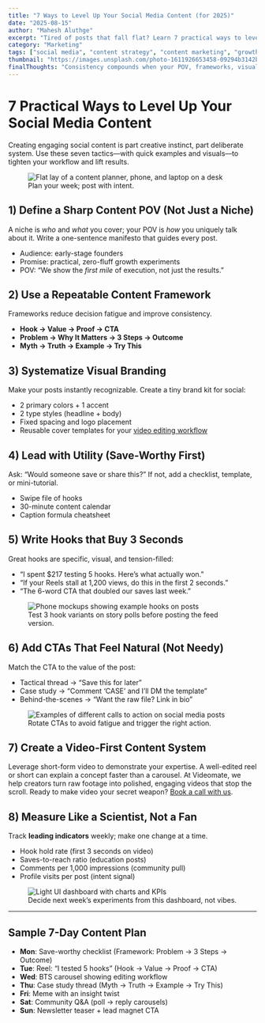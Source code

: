 ```yaml
---
title: "7 Ways to Level Up Your Social Media Content (for 2025)"
date: "2025-08-15"
author: "Mahesh Aluthge"
excerpt: "Tired of posts that fall flat? Learn 7 practical ways to level up your social media content. Actionable tips to get more saves, shares, and clicks."
category: "Marketing"
tags: ["social media", "content strategy", "content marketing", "growth"]
thumbnail: "https://images.unsplash.com/photo-1611926653458-09294b3142bf?w=500&auto=format&fit=crop&q=60&ixlib=rb-4.1.0&ixid=M3wxMjA3fDB8MHxzZWFyY2h8MTZ8fHNvY2lhbCUyMG1lZGlhfGVufDB8fDB8fHwy"
finalThoughts: "Consistency compounds when your POV, frameworks, visuals, and metrics all point in the same direction. Start small: lock your brand kit, pick two frameworks, and ship daily experiments for 14 days. Your feed—and results—will look different by day 15."
---
```


# 7 Practical Ways to Level Up Your Social Media Content

Creating engaging social content is part creative instinct, part deliberate system. Use these seven tactics—with quick examples and visuals—to tighten your workflow and lift results.

<figure>
<Image
  src="https://images.unsplash.com/photo-1513530534585-c7b1394c6d51"
  alt="Flat lay of a content planner, phone, and laptop on a desk"
  width={1280}
  height={720}
  priority
/>
<figcaption>Plan your week; post with intent.</figcaption>
</figure>

## 1) Define a Sharp Content POV (Not Just a Niche)

A niche is *who* and *what* you cover; your POV is *how* you uniquely talk about it. Write a one-sentence manifesto that guides every post.

- Audience: early-stage founders
- Promise: practical, zero-fluff growth experiments
- POV: “We show the *first mile* of execution, not just the results.”

## 2) Use a Repeatable Content Framework

Frameworks reduce decision fatigue and improve consistency.

- **Hook → Value → Proof → CTA**
- **Problem → Why It Matters → 3 Steps → Outcome**
- **Myth → Truth → Example → Try This**


## 3) Systematize Visual Branding

Make your posts instantly recognizable. Create a tiny brand kit for social:

- 2 primary colors + 1 accent
- 2 type styles (headline + body)
- Fixed spacing and logo placement
- Reusable cover templates for your [video editing workflow](/portfolio)


## 4) Lead with Utility (Save-Worthy First)

Ask: “Would someone save or share this?” If not, add a checklist, template, or mini-tutorial.

- Swipe file of hooks
- 30-minute content calendar
- Caption formula cheatsheet


## 5) Write Hooks that Buy 3 Seconds

Great hooks are specific, visual, and tension-filled:

- “I spent $217 testing 5 hooks. Here’s what actually won.”
- “If your Reels stall at 1,200 views, do this in the first 2 seconds.”
- “The 6-word CTA that doubled our saves last week.”

<figure>
<Image
  src="https://images.unsplash.com/photo-1511707171634-5f897ff02aa9"
  alt="Phone mockups showing example hooks on posts"
  width={1280}
  height={800}
/>
<figcaption>Test 3 hook variants on story polls before posting the feed version.</figcaption>
</figure>

## 6) Add CTAs That Feel Natural (Not Needy)

Match the CTA to the value of the post:

- Tactical thread → “Save this for later”
- Case study → “Comment ‘CASE’ and I’ll DM the template”
- Behind-the-scenes → “Want the raw file? Link in bio”

<figure>
<Image
  src="https://images.unsplash.com/photo-1515879218367-8466d910aaa4"
  alt="Examples of different calls to action on social media posts"
  width={1100}
  height={700}
  />
  <figcaption>Rotate CTAs to avoid fatigue and trigger the right action.</figcaption>
  </figure>
  
  ## 7) Create a Video-First Content System
  
  Leverage short-form video to demonstrate your expertise. A well-edited reel or short can explain a concept faster than a carousel. At Videomate, we help creators turn raw footage into polished, engaging videos that stop the scroll. Ready to make video your secret weapon? [Book a call with us](/call-booking).
  
  ## 8) Measure Like a Scientist, Not a Fan

Track **leading indicators** weekly; make one change at a time.

- Hook hold rate (first 3 seconds on video)
- Saves-to-reach ratio (education posts)
- Comments per 1,000 impressions (community pull)
- Profile visits per post (intent signal)

<figure>
<Image
  src="https://images.unsplash.com/photo-1551288049-bebda4e38f71"
  alt="Light UI dashboard with charts and KPIs"
  width={1280}
  height={720}
/>
<figcaption>Decide next week’s experiments from this dashboard, not vibes.</figcaption>
</figure>

---

## Sample 7-Day Content Plan

- **Mon**: Save-worthy checklist (Framework: Problem → 3 Steps → Outcome)
- **Tue**: Reel: “I tested 5 hooks” (Hook → Value → Proof → CTA)
- **Wed**: BTS carousel showing editing workflow
- **Thu**: Case study thread (Myth → Truth → Example → Try This)
- **Fri**: Meme with an insight twist
- **Sat**: Community Q&A (poll → reply carousels)
- **Sun**: Newsletter teaser + lead magnet CTA
